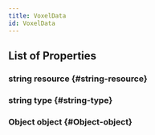 ```yaml
---
title: VoxelData
id: VoxelData
---
```


## List of Properties

### string resource {#string-resource}

### string type {#string-type}

### Object object {#Object-object}

